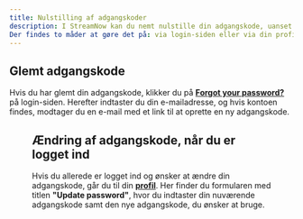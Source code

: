```yaml
---
title: Nulstilling af adgangskoder
description: I StreamNow kan du nemt nulstille din adgangskode, uanset om du har glemt den eller blot ønsker at ændre den.
Der findes to måder at gøre det på: via login-siden eller via din profil, når du er logget ind.
---
```

## Glemt adgangskode

Hvis du har glemt din adgangskode, klikker du på **[Forgot your password?](https://streamnow.dk/forgot-password)** på login-siden.
Herefter indtaster du din e-mailadresse, og hvis kontoen findes, modtager du en e-mail med et link til at oprette en ny adgangskode.

<Figure src="/images/reset-password-login.png" alt="Nulstilling af adgangskode via login-siden" />

## Ændring af adgangskode, når du er logget ind

Hvis du allerede er logget ind og ønsker at ændre din adgangskode, går du til din **[profil](https://streamnow.dk/profile)**.
Her finder du formularen med titlen **"Update password"**, hvor du indtaster din nuværende adgangskode samt den nye adgangskode, du ønsker at bruge.

<Figure src="/images/update-password-profile.png" alt="Opdatering af adgangskode via profilside" />